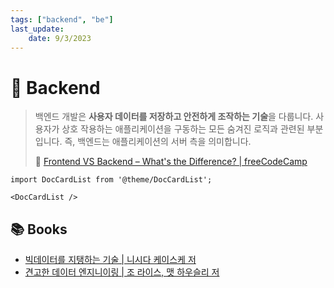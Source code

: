 ```yaml
---
tags: ["backend", "be"]
last_update:
    date: 9/3/2023
---
```


# 🚥 Backend

> 백엔드 개발은 **사용자 데이터를 저장하고 안전하게 조작하는 기술**을 다룹니다. 사용자가 상호 작용하는 애플리케이션을 구동하는 모든 숨겨진 로직과 관련된 부분입니다. 즉, 백엔드는 애플리케이션의 서버 측을 의미합니다.
>
> 🔗 [Frontend VS Backend – What's the Difference? | freeCodeCamp](https://www.freecodecamp.org/news/frontend-vs-backend-whats-the-difference/#beintro)


```mdx-code-block
import DocCardList from '@theme/DocCardList';

<DocCardList />
```


## 📚 Books

- [빅데이터를 지탱하는 기술 | 니시다 케이스케 저](https://product.kyobobook.co.kr/detail/S000001916916)
- [견고한 데이터 엔지니이링 | 조 라이스, 맷 하우슬리 저](https://product.kyobobook.co.kr/detail/S000202731288)
